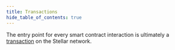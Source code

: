 ```yaml
---
title: Transactions
hide_table_of_contents: true
---
```


The entry point for every smart contract interaction is ultimately a [transaction] on the Stellar network.

[transaction]: ../../../learn/fundamentals/transactions/operations-and-transactions.mdx
